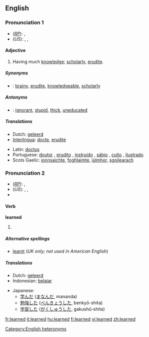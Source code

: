 ==English==

{{rank|instead|giving|presence|657|learned|minutes|appear|thoughts}}

===Pronunciation 1===
*(''[[RP]]''): {{IPA|/ˈlɜːnɪd/}}, {{SAMPA|/"l3:nId/}}
*(''US''): {{AHD|lûrʹnĭd}}, {{IPA|/"lɝnɪd/}}, {{SAMPA|/"l3`nId/}}<!--Note: pronunciation may vary with US accents-->

====Adjective====
{{en-adj}}

# Having much [[knowledge]]; [[scholarly]], [[erudite]].

=====Synonyms=====
*{{italbrac|having much knowledge}}: [[brainy]], [[erudite]], [[knowledgeable]], [[scholarly]]

=====Antonyms=====
*{{italbrac|having much knowledge}}: [[ignorant]], [[stupid]], [[thick]], [[uneducated]]

=====Translations=====
{{trans-top|having much knowledge}}
*Dutch: [[geleerd]]
*[[Interlingua]]: [[docte]], [[erudite#Interlingua|erudite]]
{{trans-mid}}
*Latin: [[doctus]]
*Portuguese: [[doutor]] {{m}}, [[erudito]] {{m}}, [[instruído]] {{m}}, [[sábio]] {{m}}, [[culto]] {{m}}, [[ilustrado]] {{m}}
*Scots Gaelic: [[ionnsaichte]], [[foghlaimte]], [[iùlmhor]], [[sgoilearach]]
{{trans-bottom}}

===Pronunciation 2===
*(''[[RP]]''): {{IPA|/lɜːnd/}}, {{SAMPA|/l3:nd/}}
*(''US''): {{AHD|lûrnd}}, {{IPA|/lɝnd/}}, {{SAMPA|/l3`nd/}}
*{{audio|en-us-learned.ogg|Audio (US)}}

====Verb====
'''learned'''

# {{past of|[[learn]]|lang=English}}

=====Alternative spellings=====
*[[learnt]] (''UK only; not used in American English'')

=====Translations=====
{{rfc-trans}}
{{trans-top|Translations to be checked}}
*Dutch: [[geleerd]]
*Indonesian: [[ajar|belajar]]
{{trans-mid}}
*Japanese:
** [[学んだ]] ([[まなんだ]], mananda)
** [[勉強]]した ([[べんきょう]]した, benkyō-shita)
** [[学習]]した ([[がくしゅう]]した, gakushū-shita)
{{trans-bottom}}

[[Category:English heteronyms]]

[[fr:learned]]
[[it:learned]]
[[hu:learned]]
[[fi:learned]]
[[vi:learned]]
[[zh:learned]]